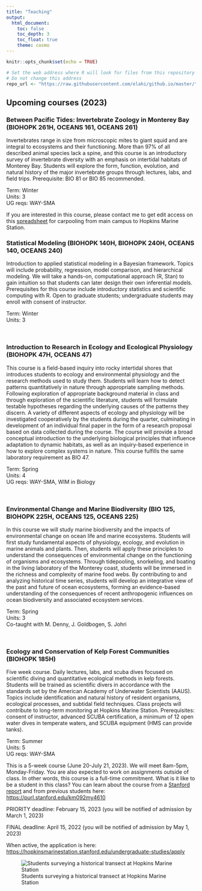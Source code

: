 ```yaml
---
title: "Teaching"
output: 
  html_document: 
    toc: false
    toc_depth: 3
    toc_float: true
    theme: cosmo
---
```


```r
knitr::opts_chunk$set(echo = TRUE)

# Set the web address where R will look for files from this repository
# Do not change this address
repo_url <- "https://raw.githubusercontent.com/elahi/github.io/master/"
```

## Upcoming courses (2023)

### Between Pacific Tides: Invertebrate Zoology in Monterey Bay (BIOHOPK 261H, OCEANS 161, OCEANS 261)

Invertebrates range in size from microscopic mites to giant squid and are integral to ecosystems and their functioning. More than 97% of all described animal species lack a spine, and this course is an introductory survey of invertebrate diversity with an emphasis on intertidal habitats of Monterey Bay. Students will explore the form, function, evolution, and natural history of the major invertebrate groups through lectures, labs, and field trips. Prerequisite: BIO 81 or BIO 85 recommended.

Term: Winter\
Units: 3\
UG reqs: WAY-SMA

If you are interested in this course, please contact me to get edit access on this [spreadsheet](https://docs.google.com/spreadsheets/d/1VgNkLQdJA_tGiHs39s8NhmF3TfHBaAwR_qn6cbpMcA4/edit#gid=0) for carpooling from main campus to Hopkins Marine Station.\

### Statistical Modeling (BIOHOPK 140H, BIOHOPK 240H, OCEANS 140, OCEANS 240)

Introduction to applied statistical modeling in a Bayesian framework. Topics will include probability, regression, model comparison, and hierarchical modeling. We will take a hands-on, computational approach (R, Stan) to gain intuition so that students can later design their own inferential models. Prerequisites for this course include introductory statistics and scientific computing with R. Open to graduate students; undergraduate students may enroll with consent of instructor.

Term: Winter\
Units: 3

\

### Introduction to Research in Ecology and Ecological Physiology (BIOHOPK 47H, OCEANS 47)

This course is a field-based inquiry into rocky intertidal shores that introduces students to ecology and environmental physiology and the research methods used to study them. Students will learn how to detect patterns quantitatively in nature through appropriate sampling methods. Following exploration of appropriate background material in class and through exploration of the scientific literature, students will formulate testable hypotheses regarding the underlying causes of the patterns they discern. A variety of different aspects of ecology and physiology will be investigated cooperatively by the students during the quarter, culminating in development of an individual final paper in the form of a research proposal based on data collected during the course. The course will provide a broad conceptual introduction to the underlying biological principles that influence adaptation to dynamic habitats, as well as an inquiry-based experience in how to explore complex systems in nature. This course fulfills the same laboratory requirement as BIO 47.

Term: Spring\
Units: 4\
UG reqs: WAY-SMA, WIM in Biology

\

### Environmental Change and Marine Biodiversity (BIO 125, BIOHOPK 225H, OCEANS 125, OCEANS 225)

In this course we will study marine biodiversity and the impacts of environmental change on ocean life and marine ecosystems. Students will first study fundamental aspects of physiology, ecology, and evolution in marine animals and plants. Then, students will apply these principles to understand the consequences of environmental change on the functioning of organisms and ecosystems. Through tidepooling, snorkeling, and boating in the living laboratory of the Monterey coast, students will be immersed in the richness and complexity of marine food webs. By contributing to and analyzing historical time series, students will develop an integrative view of the past and future of ocean ecosystems, forming an evidence-based understanding of the consequences of recent anthropogenic influences on ocean biodiversity and associated ecosystem services.

Term: Spring\
Units: 3\
Co-taught with M. Denny, J. Goldbogen, S. Johri

\

### Ecology and Conservation of Kelp Forest Communities (BIOHOPK 185H)

Five week course. Daily lectures, labs, and scuba dives focused on scientific diving and quantitative ecological methods in kelp forests. Students will be trained as scientific divers in accordance with the standards set by the American Academy of Underwater Scientists (AAUS). Topics include identification and natural history of resident organisms, ecological processes, and subtidal field techniques. Class projects will contribute to long-term monitoring at Hopkins Marine Station. Prerequisites: consent of instructor, advanced SCUBA certification, a minimum of 12 open water dives in temperate waters, and SCUBA equipment (HMS can provide tanks).

Term: Summer\
Units: 5\
UG reqs: WAY-SMA

This is a 5-week course (June 20-July 21, 2023). We will meet 8am-5pm, Monday-Friday. You are also expected to work on assignments outside of class. In other words, this course is a full-time commitment. What is it like to be a student in this class? You can learn about the course from a [Stanford report](https://news.stanford.edu/report/2022/08/23/underwater-scientists-investigate-kelp-forests/?utm_source=Stanford+ALL&utm_campaign=48339550ec-int_COPY_02&utm_medium=email&utm_term=0_c042b4aad7-48339550ec-55725232) and from previous students here: <https://purl.stanford.edu/km092my4610>

PRIORITY deadline: February 15, 2023 (you will be notified of admission by March 1, 2023)

FINAL deadline: April 15, 2022 (you will be notified of admission by May 1, 2023)

When active, the application is here: <https://hopkinsmarinestation.stanford.edu/undergraduate-studies/apply>

![Students surveying a historical transect at Hopkins Marine Station](images/IMG_1322_elahi.JPG)

<!-- ### Historical Ecology at Hopkins Marine Station (BIO166; BIOHOPK 166H) -->

<!-- This course is an exploration of the rich intertidal flora and fauna at Hopkins Marine Station, through the lens of historical ecology and long-term change. This course will be a hybrid in-person and virtual course, with a field trip to Hopkins Marine Station as the primary component. During weeks 1-7, students will attend in-person discussions with the TA, while the instructor zooms in from Hopkins Marine Station. During week 8, students will go on a field trip to Hopkins Marine Station, the culminating experience in the course. Main campus lectures and discussions will provide an overview of historical ecology and the natural history of rocky shores. In the lab at Hopkins Marine Station, students will focus on species identification and scientific illustration. These skills will be put to use in the field, where we will quantify patterns of intertidal biodiversity. During weeks 9 and 10, students will answer a data-based question and reflect on the long-term data collection. Students will sign up for Fridays, 2-5pm. Open to undergraduate and graduate students (3 units). -->

<!-- Offered Winter 2022   -->

<!-- This course requires a student application:   -->

<!-- https://bit.ly/bio166-application -->
